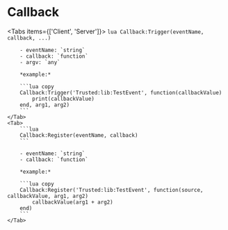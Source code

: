 
# Callback

<Tabs items={['Client', 'Server']}>
    <Tab>
        ```lua
        Callback:Trigger(eventName, callback, ...)
        ```

        - eventName: `string`
        - callback: `function`
        - argv: `any`

        *example:*

        ```lua copy
        Callback:Trigger('Trusted:lib:TestEvent', function(callbackValue)
            print(callbackValue)
        end, arg1, arg2)
        ```
    </Tab>
    <Tab>
        ```lua
        Callback:Register(eventName, callback)
        ```

        - eventName: `string`
        - callback: `function`

        *example:*

        ```lua copy
        Callback:Register('Trusted:lib:TestEvent', function(source, callbackValue, arg1, arg2)
            callbackValue(arg1 + arg2)
        end)
        ```
    </Tab>
</Tabs>